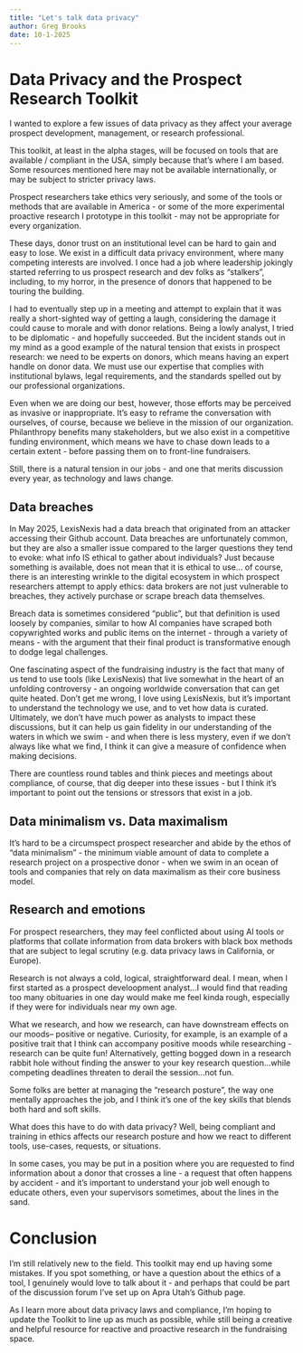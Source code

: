 ```yaml
---
title: "Let's talk data privacy"
author: Greg Brooks
date: 10-1-2025
---
```


# Data Privacy and the Prospect Research Toolkit

I wanted to explore a few issues of data privacy as they affect your average prospect development, management, or research professional.

This toolkit, at least in the alpha stages, will be focused on tools that are available / compliant in the USA, simply because that's where I am based. Some resources mentioned here may not be available internationally, or may be subject to stricter privacy laws. 

Prospect researchers take ethics very seriously, and some of the tools or methods that are available in America - or some of the more experimental proactive research I prototype in this toolkit - may not be appropriate for every organization. 

These days, donor trust on an institutional level can be hard to gain and easy to lose. We exist in a difficult data privacy environment, where many competing interests are involved. I once had a job where leadership jokingly started referring to us prospect research and dev folks as "stalkers", including, to my horror, in the presence of donors that happened to be touring the building. 

I had to eventually step up in a meeting and attempt to explain that it was really a short-sighted way of getting a laugh, considering the damage it could cause to morale and with donor relations. Being a lowly analyst, I tried to be diplomatic - and hopefully succeeded. But the incident stands out in my mind as a good example of the natural tension that exists in prospect research: we need to be experts on donors, which means having an expert handle on donor data. We must use our expertise that complies with institutional bylaws, legal requirements, and the standards spelled out by our professional organizations. 

Even when we are doing our best, however, those efforts may be perceived as invasive or inappropriate. It's easy to reframe the conversation with ourselves, of course, because we believe in the mission of our organization. Philanthropy benefits many stakeholders, but we also exist in a competitive funding environment, which means we have to chase down leads to a certain extent - before passing them on to front-line fundraisers. 

Still, there is a natural tension in our jobs - and one that merits discussion every year, as technology and laws change.

## Data breaches

In May 2025, LexisNexis had a data breach that originated from an attacker accessing their Github account. Data breaches are unfortunately common, but they are also a smaller issue compared to the larger questions they tend to evoke: what info IS ethical to gather about individuals? Just because something is available, does not mean that it is ethical to use... of course, there is an interesting wrinkle to the digital ecosystem in which prospect researchers attempt to apply ethics: data brokers are not just vulnerable to breaches, they actively purchase or scrape breach data themselves. 

Breach data is sometimes considered "public", but that definition is used loosely by companies, similar to how AI companies have scraped both copywrighted works and public items on the internet - through a variety of means - with the argument that their final product is transformative enough to dodge legal challenges. 

One fascinating aspect of the fundraising industry is the fact that many of us tend to use tools (like LexisNexis) that live somewhat in the heart of an unfolding controversy - an ongoing worldwide conversation that can get quite heated. Don't get me wrong, I love using LexisNexis, but it's important to understand the technology we use, and to vet how data is curated. Ultimately, we don't have much power as analysts to impact these discussions, but it can help us gain fidelity in our understanding of the waters in which we swim - and when there is less mystery, even if we don't always like what we find, I think it can give a measure of confidence when making decisions.

There are countless round tables and think pieces and meetings about compliance, of course, that dig deeper into these issues - but I think it's important to point out the tensions or stressors that exist in a job. 

## Data minimalism vs. Data maximalism

It's hard to be a circumspect prospect researcher and abide by the ethos of "data minimalism" - the minimum viable amount of data to complete a research project on a prospective donor - when we swim in an ocean of tools and companies that rely on data maximalism as their core business model. 

## Research and emotions

For prospect researchers, they may feel conflicted about using AI tools or platforms that collate information from data brokers with black box methods that are subject to legal scrutiny (e.g. data privacy laws in California, or Europe). 

Research is not always a cold, logical, straightforward deal. I mean, when I first started as a prospect develoopment analyst...I would find that reading too many obituaries in one day would make me feel kinda rough, especially if they were for individuals near my own age. 

What we research, and how we research, can have downstream effects on our moods-- positive or negative. Curiosity, for example, is an example of a positive trait that I think can accompany positive moods while researching - research can be quite fun! Alternatively, getting bogged down in a research rabbit hole without finding the answer to your key research question...while competing deadlines threaten to derail the session...not fun. 

Some folks are better at managing the "research posture", the way one mentally approaches the job, and I think it's one of the key skills that blends both hard and soft skills. 

What does this have to do with data privacy? Well, being compliant and training in ethics affects our research posture and how we react to different tools, use-cases, requests, or situations. 

In some cases, you may be put in a position where you are requested to find information about a donor that crosses a line - a request that often happens by accident - and it's important to understand your job well enough to educate others, even your supervisors sometimes, about the lines in the sand. 

# Conclusion

I'm still relatively new to the field. This toolkit may end up having some mistakes. If you spot something, or have a question about the ethics of a tool, I genuinely would love to talk about it - and perhaps that could be part of the discussion forum I've set up on Apra Utah's Github page. 

As I learn more about data privacy laws and compliance, I'm hoping to update the Toolkit to line up as much as possible, while still being a creative and helpful resource for reactive and proactive research in the fundraising space.